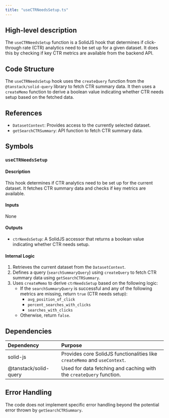 ```yaml
---
title: "useCTRNeedsSetup.ts"
---
```


## High-level description
The `useCTRNeedsSetup` function is a SolidJS hook that determines if click-through rate (CTR) analytics need to be set up for a given dataset. It does this by checking if key CTR metrics are available from the backend API.

## Code Structure
The `useCTRNeedsSetup` hook uses the `createQuery` function from the `@tanstack/solid-query` library to fetch CTR summary data. It then uses a `createMemo` function to derive a boolean value indicating whether CTR needs setup based on the fetched data.

## References
- `DatasetContext`: Provides access to the currently selected dataset.
- `getSearchCTRSummary`: API function to fetch CTR summary data.

## Symbols
### `useCTRNeedsSetup`
#### Description
This hook determines if CTR analytics need to be set up for the current dataset. It fetches CTR summary data and checks if key metrics are available.

#### Inputs
None

#### Outputs
- `ctrNeedsSetup`: A SolidJS accessor that returns a boolean value indicating whether CTR needs setup.

#### Internal Logic
1. Retrieves the current dataset from the `DatasetContext`.
2. Defines a query (`searchSummaryQuery`) using `createQuery` to fetch CTR summary data using `getSearchCTRSummary`.
3. Uses `createMemo` to derive `ctrNeedsSetup` based on the following logic:
    - If the `searchSummaryQuery` is successful and any of the following metrics are missing, return `true` (CTR needs setup):
        - `avg_position_of_click`
        - `percent_searches_with_clicks`
        - `searches_with_clicks`
    - Otherwise, return `false`.

## Dependencies
| Dependency | Purpose |
|:-----------|:--------|
| solid-js | Provides core SolidJS functionalities like `createMemo` and `useContext`. |
| @tanstack/solid-query | Used for data fetching and caching with the `createQuery` function. |

## Error Handling
The code does not implement specific error handling beyond the potential error thrown by `getSearchCTRSummary`.
